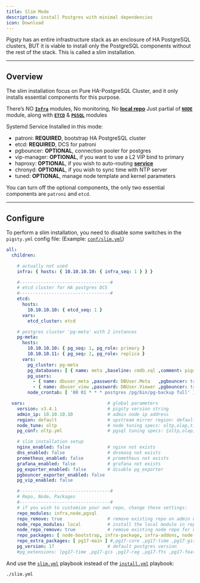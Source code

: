 ```yaml
---
title: Slim Mode
description: install Postgres with minimal dependencies
icon: Download
---
```


Pigsty has an entire infrastructure stack as an enclosure of HA PostgreSQL clusters, BUT it is viable to install only the PostgreSQL components without the rest of the stack. This is called a slim installation.

------

## Overview

The slim installation focus on Pure HA-PostgreSQL Cluster, and it only installs essential components for this purpose.

There’s NO [**`Infra`**](https://pigsty.io/docs/infra/) modules, No monitoring, No [**local repo**](https://pigsty.io/docs/setup/offline/#build-local-repo) Just partial of [**`NODE`**](https://pigsty.io/docs/node/) module, along with [**`ETCD`**](https://pigsty.io/docs/etcd/) & [**`PGSQL`**](https://pigsty.io/docs/pgsql/) modules

Systemd Service Installed in this mode:

- patroni: **REQUIRED**, bootstrap HA PostgreSQL cluster
- etcd: **REQUIRED**, DCS for patroni
- pgbouncer: **OPTIONAL**, connection pooler for postgres
- vip-manager: **OPTIONAL**, if you want to use a L2 VIP bind to primary
- haproxy: **OPTIONAL**, if you wish to auto-routing [**service**](https://pigsty.io/docs/concept/svc/)
- chronyd: **OPTIONAL**, if you wish to sync time with NTP server
- tuned: **OPTIONAL**, manage node template and kernel parameters

You can turn off the optional components, the only two essential components are `patroni` and `etcd`.

------

## Configure

To perform a slim installation, you need to disable some switches in the `pigsty.yml` config file: (Example: [`conf/slim.yml`](https://pigsty.io/docs/conf/slim/))

```yaml
all:
  children:

    # actually not used
    infra: { hosts: { 10.10.10.10: { infra_seq: 1 } } }

    #----------------------------------#
    # etcd cluster for HA postgres DCS
    #----------------------------------#
    etcd:
      hosts:
        10.10.10.10: { etcd_seq: 1 }
      vars:
        etcd_cluster: etcd

    # postgres cluster 'pg-meta' with 2 instances
    pg-meta:
      hosts:
        10.10.10.10: { pg_seq: 1, pg_role: primary }
        10.10.10.11: { pg_seq: 2, pg_role: replica }
      vars:
        pg_cluster: pg-meta
        pg_databases: [ { name: meta ,baseline: cmdb.sql ,comment: pigsty meta database ,schemas: [pigsty] ,extensions: [{name: vector}]}]
        pg_users:
          - { name: dbuser_meta ,password: DBUser.Meta   ,pgbouncer: true ,roles: [ dbrole_admin ]    ,comment: pigsty admin user }
          - { name: dbuser_view ,password: DBUser.Viewer ,pgbouncer: true ,roles: [ dbrole_readonly ] ,comment: read-only viewer for meta database }
        node_crontab: [ '00 01 * * * postgres /pg/bin/pg-backup full' ] # make a full backup every 1am

  vars:                               # global parameters
    version: v3.4.1                   # pigsty version string
    admin_ip: 10.10.10.10             # admin node ip address
    region: default                   # upstream mirror region: default,china,europe
    node_tune: oltp                   # node tuning specs: oltp,olap,tiny,crit
    pg_conf: oltp.yml                 # pgsql tuning specs: {oltp,olap,tiny,crit}.yml

    # slim installation setup
    nginx_enabled: false              # nginx not exists
    dns_enabled: false                # dnsmasq not exists
    prometheus_enabled: false         # prometheus not exists
    grafana_enabled: false            # grafana not exists
    pg_exporter_enabled: false        # disable pg_exporter
    pgbouncer_exporter_enabled: false
    pg_vip_enabled: false

    #----------------------------------#
    # Repo, Node, Packages
    #----------------------------------#
    # if you wish to customize your own repo, change these settings:
    repo_modules: infra,node,pgsql
    repo_remove: true                 # remove existing repo on admin node during repo bootstrap
    node_repo_modules: local          # install the local module in repo_upstream for all nodes
    node_repo_remove: true            # remove existing node repo for node managed by pigsty
    repo_packages: [ node-bootstrap, infra-package, infra-addons, node-package1, node-package2, pgsql-common ] #,docker]
    repo_extra_packages: [ pg17-main ] #,pg17-core ,pg17-time ,pg17-gis ,pg17-rag ,pg17-fts ,pg17-olap ,pg17-feat ,pg17-lang ,pg17-type ,pg17-util ,pg17-func ,pg17-admin ,pg17-stat ,pg17-sec ,pg17-fdw ,pg17-sim ,pg17-etl]
    pg_version: 17                    # default postgres version
    #pg_extensions: [pg17-time ,pg17-gis ,pg17-rag ,pg17-fts ,pg17-feat ,pg17-lang ,pg17-type ,pg17-util ,pg17-func ,pg17-admin ,pg17-stat ,pg17-sec ,pg17-fdw ,pg17-sim ,pg17-etl ] #,pg17-olap]
```

And use the [`slim.yml`](https://github.com/pgsty/pigsty/blob/main/slim.yml) playbook instead of the [`install.yml`](https://github.com/pgsty/pigsty/blob/main/install.yml) playbook:

```bash
./slim.yml
```